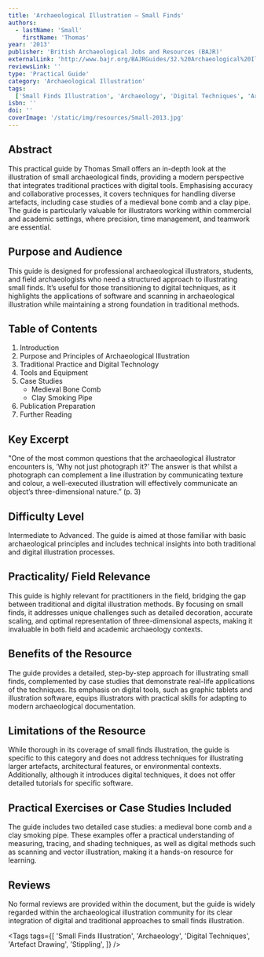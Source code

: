 ```yaml
---
title: 'Archaeological Illustration – Small Finds'
authors:
  - lastName: 'Small'
    firstName: 'Thomas'
year: '2013'
publisher: 'British Archaeological Jobs and Resources (BAJR)'
externalLink: 'http://www.bajr.org/BAJRGuides/32.%20Archaeological%20Illustration%20-%20Small%20Finds/Guide32.pdf'
reviewsLink: ''
type: 'Practical Guide'
category: 'Archaeological Illustration'
tags:
  ['Small Finds Illustration', 'Archaeology', 'Digital Techniques', 'Artefact Drawing', 'Stippling']
isbn: ''
doi: ''
coverImage: '/static/img/resources/Small-2013.jpg'
---
```


## Abstract

This practical guide by Thomas Small offers an in-depth look at the illustration of small archaeological finds, providing a modern perspective that integrates traditional practices with digital tools. Emphasising accuracy and collaborative processes, it covers techniques for handling diverse artefacts, including case studies of a medieval bone comb and a clay pipe. The guide is particularly valuable for illustrators working within commercial and academic settings, where precision, time management, and teamwork are essential.

## Purpose and Audience

This guide is designed for professional archaeological illustrators, students, and field archaeologists who need a structured approach to illustrating small finds. It’s useful for those transitioning to digital techniques, as it highlights the applications of software and scanning in archaeological illustration while maintaining a strong foundation in traditional methods.

## Table of Contents

1. Introduction
2. Purpose and Principles of Archaeological Illustration
3. Traditional Practice and Digital Technology
4. Tools and Equipment
5. Case Studies
   - Medieval Bone Comb
   - Clay Smoking Pipe
6. Publication Preparation
7. Further Reading

## Key Excerpt

"One of the most common questions that the archaeological illustrator encounters is, ‘Why not just photograph it?’ The answer is that whilst a photograph can complement a line illustration by communicating texture and colour, a well-executed illustration will effectively communicate an object’s three-dimensional nature.” (p. 3)

## Difficulty Level

Intermediate to Advanced. The guide is aimed at those familiar with basic archaeological principles and includes technical insights into both traditional and digital illustration processes.

## Practicality/ Field Relevance

This guide is highly relevant for practitioners in the field, bridging the gap between traditional and digital illustration methods. By focusing on small finds, it addresses unique challenges such as detailed decoration, accurate scaling, and optimal representation of three-dimensional aspects, making it invaluable in both field and academic archaeology contexts.

## Benefits of the Resource

The guide provides a detailed, step-by-step approach for illustrating small finds, complemented by case studies that demonstrate real-life applications of the techniques. Its emphasis on digital tools, such as graphic tablets and illustration software, equips illustrators with practical skills for adapting to modern archaeological documentation.

## Limitations of the Resource

While thorough in its coverage of small finds illustration, the guide is specific to this category and does not address techniques for illustrating larger artefacts, architectural features, or environmental contexts. Additionally, although it introduces digital techniques, it does not offer detailed tutorials for specific software.

## Practical Exercises or Case Studies Included

The guide includes two detailed case studies: a medieval bone comb and a clay smoking pipe. These examples offer a practical understanding of measuring, tracing, and shading techniques, as well as digital methods such as scanning and vector illustration, making it a hands-on resource for learning.

## Reviews

No formal reviews are provided within the document, but the guide is widely regarded within the archaeological illustration community for its clear integration of digital and traditional approaches to small finds illustration.

<Tags
  tags={[
    'Small Finds Illustration',
    'Archaeology',
    'Digital Techniques',
    'Artefact Drawing',
    'Stippling',
  ]}
/>
